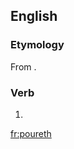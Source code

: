 ==English==

===Etymology===
From {{suffix|pour|eth|lang=en}}.

===Verb===
{{en-verb form}}

# {{en-archaic third-person singular of|pour}}

[[fr:poureth]]